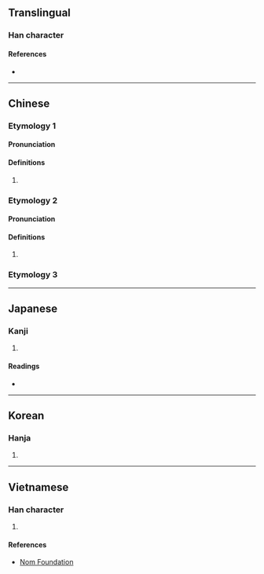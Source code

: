 {{character info/new}}
==Translingual==

===Han character===
{{Han char|rn=72|rad=日|as=06|sn=10|four=60113|canj=ALMO|ids=⿱日兆}}

====References====
* {{Han ref|kx=0494.210|dkj=13889|dj=0859.140|hdz=21508.150|uh=6641|ud=26177|bh=AED0|bd=44752}}

----
==Chinese==
{{zh-forms}}
===Etymology 1===
====Pronunciation====
{{zh-pron
|m=Cháo
|m-s=
|c=siu6,ciu4
|c-t=
|g=
|h=pfs=
|j=
|md=
|mn=
|mn-t=
|w=
|x=
|mc=y
|oc=y
|cat=pn
}}

====Definitions====
{{zh-hanzi}}

# {{surname|lang=zh}}

===Etymology 2===
====Pronunciation====
{{zh-pron
|m=zhào
|cat=pn
}}

====Definitions====
{{zh-hanzi}}

# {{zh-only|晁陽}}

===Etymology 3===
{{zh-see|朝|v}}
----

==Japanese==

===Kanji===
{{ja-kanji|grade=|rs=日06}}

# {{defn|lang=ja|sort=日06}}

====Readings====
* {{ja-readings|on=[[ちょう]] (chō)|kun=[[あさ]] (asa)}}

----

==Korean==

===Hanja===
{{ko-hanja|hangeul=조|eumhun=|rv=jo|mr=cho|y=co}}

# {{defn|lang=ko|sort=日06}}


----

==Vietnamese==

===Han character===
{{vi-readings|rs=日06|hanviet=triều}}

# {{defn|lang=vi|sort=日06}}

====References====
* [http://nomfoundation.org/common/nom_details.php?codepoint=6641 Nom Foundation]